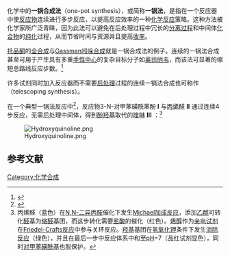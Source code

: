 {{refimprove|time=2014-09-20T17:23:50+00:00}}
化学中的'''一锅合成法'''（one-pot synthesis），或简称'''一锅法'''，是指在一个反应器中使[[反应物|反应物]]连续进行多步反应，以提高反应效率的一种[[化学反应|化学反应]]策略。这种方法被化学家所广泛青睐，因为此法可以避免在后处理过程中冗长的[[化学中的纯化方法列表|分离过程]]和中间体[[化合物|化合物]]的[[纯化|纯化]]过程，从而节省时间与资源并且提高[[收率|收率]]。

[[托品酮|托品酮]]的[[全合成|全合成]]与[[Gassman吲哚合成|Gassman吲哚合成]]就是一锅合成法的例子。连续的一锅法合成甚至可用于产生具有多重[[手性中心|手性中心]]的复杂目标分子如[[奥司他韦|奥司他韦]]，而该法可显著的缩短总路线反应步数。<ref>{{Cite journal
| last1=Ishikawa|first1=H. | last2=Suzuki|first2=T. | last3=Hayashi|first3=Y.
| title=High-yielding synthesis of the anti-influenza neuramidase inhibitor (-)-oseltamivir by three "one-pot" operations
| journal=Angew. Chem. Int. Ed. |volume=48|issue=7|pages=1304–1307|year=2009
| pmid=19123206 | doi=10.1002/anie.200804883 
}}</ref>

许多试剂同时加入反应器而不需要[[后处理|后处理]]过程的连续一锅法合成也可称作{{fact|“可嵌入式合成”}}（telescoping synthesis）。

在一个典型一锅法反应中<ref>{{Cite journal
| last1=Cameron|first1=M. | last2=Hoerrner|first2=R.S. |last3=McNamara|first3=J.M. |last4=Figus|first4=M. | last5=Thomas|first5=S.
| title=One-Pot Preparation of 7-Hydroxyquinoline
| journal=Org. Process Res. Dev. |volume=10|issue=1|pages=149|year=2006
| doi=10.1021/op0501545
}}</ref>，反应物3-N-对甲苯磺酰苯酚 '''I''' 与[[丙烯醛|丙烯醛]] '''II''' 通过连续4步反应，无需后处理中间体，得到[[酚|酚羟基]]取代的[[喹啉|喹啉]] '''III''' ：<ref>丙烯醛（蓝色）在[[N,N-二异丙胺|N,N-二异丙胺]]催化下发生[[Michael加成反应|Michael加成反应]]，添加[[乙醇|乙醇]]可转化[[醛|醛]]基为[[缩醛|缩醛]]基团，而这步转化需要[[盐酸|盐酸]]的催化（红色）。[[烯醇|烯醇]]作为[[亲电试剂|亲电试剂]]在[[Friedel-Crafts反应|Friedel-Crafts反应]]中参与关环反应。[[羟基|羟基]]基团在[[氢氧化钾|氢氧化钾]]条件下发生[[消除反应|消除反应]]（绿色），并且在最后一步中反应体系中和至[[pH|pH]]=7（品红试剂显色），同时[[对甲苯磺酰基|对甲苯磺酰基]]也脱保护。</ref>

[[Image:Hydroxyquinoline.png|center]]

==参考文献==
<references/>

{{化學合成法}}
[[Category:化学合成|Category:化学合成]]